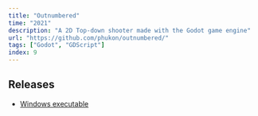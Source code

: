 ```yaml
---
title: "Outnumbered"
time: "2021"
description: "A 2D Top-down shooter made with the Godot game engine"
url: "https://github.com/phukon/outnumbered/"
tags: ["Godot", "GDScript"]
index: 9
---
```


<LinkPreview
  imageUrl="/projects/outnumbered/image.png"
  title="phukon/gitkeykit"
  description="📦The easiest way to start a modern cli application with best practices and DX in mind."
  link="https://github.com/phukon/outnumbered/"
/>

## Releases
- <a href="https://github.com/phukon/Outnumbered/releases"> Windows executable</a>